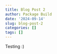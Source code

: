 ```yaml
---
title: Blog Post 2
author: Package Build
date: '2024-09-14'
slug: blog-post-2
categories: []
tags: []
---
```

Testing :)